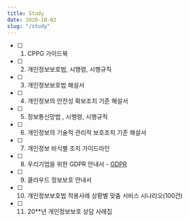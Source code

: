 ```yaml
---
title: Study
date: 2020-10-02
slug: "/study"
---
```



- [ ] 1. CPPG 가이드북 
- [ ] 2. 개인정보보호법, 시행령, 시행규칙 
- [ ] 3. 개인정보보호법 해설서 
- [ ] 4. 개인정보의 안전성 확보조치 기준 해설서
- [ ] 5. 정보통신망법 , 시행령, 시행규칙
- [ ] 6. 개인정보의 기술적 관리적 보호조치 기준 해설서
- [ ] 7. 개인정보 비식별 조치 가이드라인
- [ ] 8. 우리기업을 위한 GDPR 안내서 - [GDPR](/gdpr/index.mdx)
- [ ] 9. 클라우드 정보보호 안내서
- [ ] 10. 개인정보보호법 적용사례 상황별 맞춤 서비스 시나리오(100건)
- [ ] 11. 20**년 개인정보보호 상담 사례집


